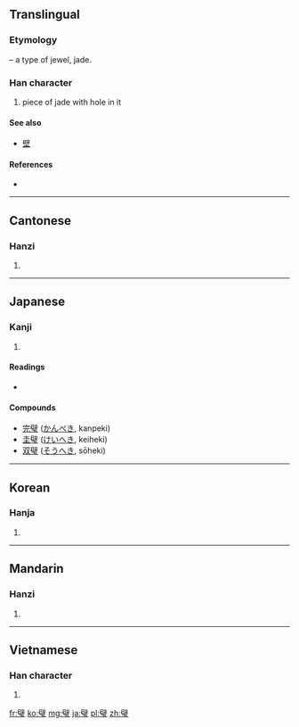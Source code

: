 {{also|壁}}
==Translingual==
===Etymology===
{{Han compound|辟|玉|t2=jewel|ls=psc|c1=p|c2=s}} – a type of jewel, jade.

===Han character===
{{Han char|rn=96|rad=玉|as=13|sn=17|four=7010<sub>3</sub>|canj=尸十一土戈 (SJMGI)}}

# piece of jade with hole in it

====See also====
* [[壁]] <!-- visually similar, sometimes confused (in Japan) -->

====References====
* {{Han ref|kx=0742.290|dkj=21269|dj=1151.350|hdz=21142.160|uh=74A7|ud=29863|bh=C27A|bd=49786}}

----

==Cantonese==

===Hanzi===
{{yue-hanzi|jyut=|y=bik1}}

# {{defn|lang=yue|sort=玉13}}

----

==Japanese==

===Kanji===
{{ja-kanji|grade=|rs=玉13}}

# {{defn|lang=ja|sort=玉13}}

====Readings====
* {{ja-readings|on=[[へき]] (heki)|kun=[[たま]] (tama)}}

====Compounds====
* [[完璧]] ([[かんぺき]], kanpeki)
* [[圭璧]] ([[けいへき]], keiheki)
* [[双璧]] ([[そうへき]], sōheki)

----

==Korean==

===Hanja===
{{ko-hanja|hangeul=벽|eumhun=|rv=byeok|mr=pyŏk|y=pyek}}

# {{defn|lang=ko|sort=玉13}}

----

==Mandarin==

===Hanzi===
{{cmn-hanzi|pin=[[bì]] ([[bi4]])|wg=pi<sup>4</sup>}}

# {{defn|lang=cmn|sort=玉13}}

----

==Vietnamese==

===Han character===
{{vi-hantu|[[bích]], [[bệch]], [[bịch]], [[vách]]|rs=玉13}}

# {{defn|lang=vi|sort=玉13}}

[[fr:璧]]
[[ko:璧]]
[[mg:璧]]
[[ja:璧]]
[[pl:璧]]
[[zh:璧]]
